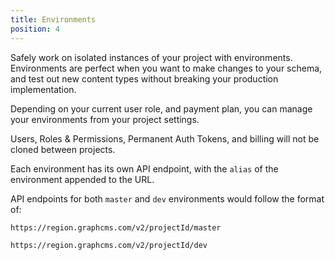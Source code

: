 ```yaml
---
title: Environments
position: 4
---
```


Safely work on isolated instances of your project with environments. Environments are perfect when you want to make changes to your schema, and test out new content types without breaking your production implementation.

Depending on your current user role, and payment plan, you can manage your environments from your project settings.

Users, Roles & Permissions, Permanent Auth Tokens, and billing will not be cloned between projects.

Each environment has its own API endpoint, with the `alias` of the environment appended to the URL.

API endpoints for both `master` and `dev` environments would follow the format of:

<Tabs>
  <TabsItem label="Master">


```bash
https://region.graphcms.com/v2/projectId/master
```

  </TabsItem>
  <TabsItem label="Dev">


```bash
https://region.graphcms.com/v2/projectId/dev
```

  </TabsItem>
</Tabs>

